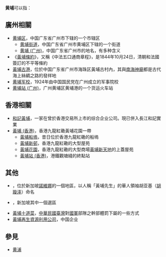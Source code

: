 '''黄埔'''可以指：

== 廣州相關 ==
* [[黄埔区|黄埔区]]，中国广东省广州市下辖的一个市辖区
** [[黄埔街道|黄埔街道]]，中国广东省广州市黄埔区下辖的一个街道
** [[黄埔_(广州)|黄埔 (广州)]]，中国广东省广州市的地名，有多种含义
* 《[[黃埔條約|黃埔條約]]》，又稱《中法五口通商章程》，是1844年10月24日，清朝和法國簽訂的不平等條約
* [[黃埔古港|黃埔古港]]，位於中国广东省广州市海珠区黃埔古村內，其與[[南海神廟|南海神廟]]都是古代海上絲綢之路的發祥地
* [[黄埔军校旧址|黄埔军校]]，1924年由中国国民党在广州成立的军事院校
* [[黄埔站_(广州)|黄埔站 (广州)]]，广州黄埔区黄埔港的一个货运火车站

== 香港相關 ==
* [[和記黃埔|和記黃埔]]，一家在曾於香港交易所上市的综合企业公司。現已併入長江和記實業
* [[黃埔_(香港)|黃埔 (香港)]]，香港九龍紅磡黃埔花園一帶
** [[黃埔船塢|黃埔船塢]]，昔日位於香港九龍紅磡的船塢
** [[黃埔新邨|黃埔新邨]]，香港九龍紅磡的大型屋苑
** [[黃埔花園|黃埔花園]]，香港九龍紅磡的大型商場[[黃埔新天地|黃埔新天地]]的上蓋屋苑
** [[黃埔站_(香港)|黃埔站 (香港)]]，港鐵觀塘綫的終點站

== 其他 ==
* {{link-en|黃埔 (新加坡)|Whampoa, Singapore}}，位於新加坡[[諾維娜|諾維娜]]的一個地區，以人稱「黃埔先生」的華人領袖胡亚基（[[胡璇泽|胡璇泽]]）命名
* {{link-en|黃埔單選區|Whampoa Single Member Constituency}}，新加坡其中一個選區
* [[黃埔十道菜|黃埔十道菜]]，[[中華民國|中華民國]][[臺灣|臺灣]]對[[中華民國國軍|國軍]]部隊之幹部體罰下屬的一些方式
* [[黃埔再生資源利用公司|黃埔再生資源利用公司]]，中国企业

==參見==
*[[黄浦|黄浦]]

{{disambig|Cat=二字亞洲相關消歧義}}